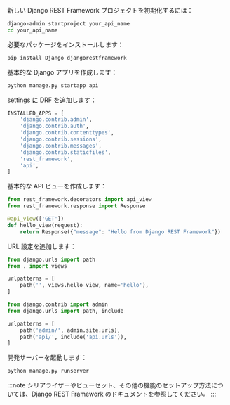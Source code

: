 新しい Django REST Framework プロジェクトを初期化するには：

```bash
django-admin startproject your_api_name
cd your_api_name
```

必要なパッケージをインストールします：

```bash
pip install Django djangorestframework
```

基本的な Django アプリを作成します：

```bash
python manage.py startapp api
```

settings に DRF を追加します：

```py title="your_api_name/settings.py"
INSTALLED_APPS = [
    'django.contrib.admin',
    'django.contrib.auth',
    'django.contrib.contenttypes',
    'django.contrib.sessions',
    'django.contrib.messages',
    'django.contrib.staticfiles',
    'rest_framework',
    'api',
]
```

基本的な API ビューを作成します：

```py title="api/views.py"
from rest_framework.decorators import api_view
from rest_framework.response import Response

@api_view(['GET'])
def hello_view(request):
    return Response({"message": "Hello from Django REST Framework"})
```

URL 設定を追加します：

```py title="api/urls.py"
from django.urls import path
from . import views

urlpatterns = [
    path('', views.hello_view, name='hello'),
]
```

```py title="your_api_name/urls.py"
from django.contrib import admin
from django.urls import path, include

urlpatterns = [
    path('admin/', admin.site.urls),
    path('api/', include('api.urls')),
]
```

開発サーバーを起動します：

```bash
python manage.py runserver
```

:::note
シリアライザーやビューセット、その他の機能のセットアップ方法については、Django REST Framework のドキュメントを参照してください。
:::
